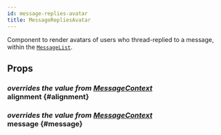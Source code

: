```yaml
---
id: message-replies-avatar
title: MessageRepliesAvatar
---
```



Component to render avatars of users who thread-replied to a message, within the [`MessageList`](./message_list.mdx).

## Props

### <div class="label description">_overrides the value from [MessageContext](../contexts/message_context.mdx#alignment)_</div> alignment {#alignment}

<Alignment />

### <div class="label description">_overrides the value from [MessageContext](../contexts/message_context.mdx#message)_</div> message {#message}

<MessageProp />
